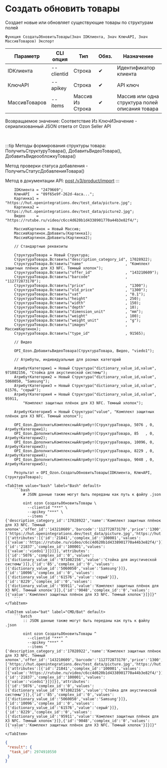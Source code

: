 ﻿---
sidebar_position: 6
description: Создать обновить товары и другие функции для работы с Ozon в Открытом пакете интеграций - бесплатной open-source библиотеке интеграций для 1С:Предприятие 8, OneScript и CLI
keywords: [1C, 1С, 1С:Предприятие, 1С:Предприятие 8.3, API, Интеграция, Сервисы, Обмен, OneScript, CLI, Ozon]
---


# Создать обновить товары
 Создает новые или обновляет существующие товары по структурам полей



`Функция СоздатьОбновитьТовары(Знач IDКлиента, Знач КлючAPI, Знач МассивТоваров) Экспорт`

  | Параметр | CLI опция | Тип | Обяз. | Назначение |
  |-|-|-|-|-|
  | IDКлиента | --clientid | Строка | &#x2714; | Идентификатор клиента |
  | КлючAPI | --apikey | Строка | &#x2714; | API ключ |
  | МассивТоваров | --items | Массив Из Строка | &#x2714; | Массив или одна структура полей описания товара |

  
  Возвращаемое значение:   Соответствие Из КлючИЗначение - сериализованный JSON ответа от Ozon Seller API

<br/>

:::tip
Методы формирования структуры товара: ПолучитьСтруктуруТовара(), ДобавитьВидеоТовара(), ДобавитьВидеообложкуТовара()

Метод проверки статуса добавления - ПолучитьСтатусДобавленияТовара()

Метод в документации API: [post /v3/product/import](https://docs.ozon.ru/api/seller/#operation/ProductAPI_ImportProductsV3)
:::
<br/>


```bsl title="Пример использования для 1С:Предприятие/OneScript"
    IDКлиента = "2479669";
    КлючAPI   = "09f65e9f-262d-4aca...";
    Картинка1 = "https://hut.openintegrations.dev/test_data/picture.jpg";
    Картинка2 = "https://hut.openintegrations.dev/test_data/picture2.jpg";
    Видео     = "https://rutube.ru/video/c6cc4d620b1d4338901770a44b3e82f4/";

    МассивКартинок = Новый Массив;
    МассивКартинок.Добавить(Картинка1);
    МассивКартинок.Добавить(Картинка2);

    // Стандартные реквизиты

    СтруктураТовара = Новый Структура;
    СтруктураТовара.Вставить("description_category_id", 17028922);
    СтруктураТовара.Вставить("name"                   , "Комплект защитных плёнок для X3 NFC. Темный хлопок");
    СтруктураТовара.Вставить("offer_id"               , "143210609");
    СтруктураТовара.Вставить("barcode"                , "112772873170");
    СтруктураТовара.Вставить("price"                  , "1300");
    СтруктураТовара.Вставить("old_price"              , "1300");
    СтруктураТовара.Вставить("vat"                    , "0.1");
    СтруктураТовара.Вставить("height"                 , 250);
    СтруктураТовара.Вставить("width"                  , 150);
    СтруктураТовара.Вставить("depth"                  , 10);
    СтруктураТовара.Вставить("dimension_unit"         , "mm");
    СтруктураТовара.Вставить("weight"                 , 100);
    СтруктураТовара.Вставить("weight_unit"            , "g");
    СтруктураТовара.Вставить("images"                 , МассивКартинок);
    СтруктураТовара.Вставить("type_id"                , 91565);

    // Видео

    OPI_Ozon.ДобавитьВидеоТовара(СтруктураТовара, Видео, "viedo1");

    // Атрибуты, индивидуальные для разных категорий

    АтрибутКатегории1 = Новый Структура("dictionary_value_id,value", 971082156, "Стойка для акустической системы");
    АтрибутКатегории2 = Новый Структура("dictionary_value_id,value", 5060050, "Samsung");
    АтрибутКатегории3 = Новый Структура("dictionary_value_id,value", 61576, "серый");
    АтрибутКатегории4 = Новый Структура("dictionary_value_id,value", 95911,
        "Комплект защитных плёнок для X3 NFC. Темный хлопок");

    АтрибутКатегории5 = Новый Структура("value", "Комплект защитных плёнок для X3 NFC. Темный хлопок");

    OPI_Ozon.ДополнитьКомплексныйАтрибут(СтруктураТовара, 5076 , 0, АтрибутКатегории1);
    OPI_Ozon.ДополнитьКомплексныйАтрибут(СтруктураТовара, 85   , 0, АтрибутКатегории2);
    OPI_Ozon.ДополнитьКомплексныйАтрибут(СтруктураТовара, 10096, 0, АтрибутКатегории3);
    OPI_Ozon.ДополнитьКомплексныйАтрибут(СтруктураТовара, 8229 , 0, АтрибутКатегории4);
    OPI_Ozon.ДополнитьКомплексныйАтрибут(СтруктураТовара, 9048 , 0, АтрибутКатегории5);

    Результат = OPI_Ozon.СоздатьОбновитьТовары(IDКлиента, КлючAPI, СтруктураТовара);
```
    

 <Tabs>
  
    <TabItem value="bash" label="Bash" default>
        ```bash
            # JSON данные также могут быть переданы как путь к файлу .json
            
            oint ozon СоздатьОбновитьТовары \
              --clientid "***" \
              --apikey "***" \
              --items "{'description_category_id':'17028922','name':'Комплект защитных плёнок для X3 NFC. Темный хлопок','offer_id':'143210609','barcode':'112772873170','price':'1300','old_price':'1300','vat':'0.1','height':'250','width':'150','depth':'10','dimension_unit':'mm','weight':'100','weight_unit':'g','images':['https://hut.openintegrations.dev/test_data/picture.jpg','https://hut.openintegrations.dev/test_data/picture2.jpg'],'type_id':'91565','complex_attributes':[{'attributes':[{'id':'21841','complex_id':'100001','values':[{'value':'https://rutube.ru/video/c6cc4d620b1d4338901770a44b3e82f4/'}]},{'id':'21837','complex_id':'100001','values':[{'value':'viedo1'}]}]}],'attributes':[{'id':'5076','complex_id':'0','values':[{'dictionary_value_id':'971082156','value':'Стойка для акустической системы'}]},{'id':'85','complex_id':'0','values':[{'dictionary_value_id':'5060050','value':'Samsung'}]},{'id':'10096','complex_id':'0','values':[{'dictionary_value_id':'61576','value':'серый'}]},{'id':'8229','complex_id':'0','values':[{'dictionary_value_id':'95911','value':'Комплект защитных плёнок для X3 NFC. Темный хлопок'}]},{'id':'9048','complex_id':'0','values':[{'value':'Комплект защитных плёнок для X3 NFC. Темный хлопок'}]}]}"
        ```
    </TabItem>
  
    <TabItem value="bat" label="CMD/Bat" default>
        ```batch
            :: JSON данные также могут быть переданы как путь к файлу .json
            
            oint ozon СоздатьОбновитьТовары ^
              --clientid "***" ^
              --apikey "***" ^
              --items "{'description_category_id':'17028922','name':'Комплект защитных плёнок для X3 NFC. Темный хлопок','offer_id':'143210609','barcode':'112772873170','price':'1300','old_price':'1300','vat':'0.1','height':'250','width':'150','depth':'10','dimension_unit':'mm','weight':'100','weight_unit':'g','images':['https://hut.openintegrations.dev/test_data/picture.jpg','https://hut.openintegrations.dev/test_data/picture2.jpg'],'type_id':'91565','complex_attributes':[{'attributes':[{'id':'21841','complex_id':'100001','values':[{'value':'https://rutube.ru/video/c6cc4d620b1d4338901770a44b3e82f4/'}]},{'id':'21837','complex_id':'100001','values':[{'value':'viedo1'}]}]}],'attributes':[{'id':'5076','complex_id':'0','values':[{'dictionary_value_id':'971082156','value':'Стойка для акустической системы'}]},{'id':'85','complex_id':'0','values':[{'dictionary_value_id':'5060050','value':'Samsung'}]},{'id':'10096','complex_id':'0','values':[{'dictionary_value_id':'61576','value':'серый'}]},{'id':'8229','complex_id':'0','values':[{'dictionary_value_id':'95911','value':'Комплект защитных плёнок для X3 NFC. Темный хлопок'}]},{'id':'9048','complex_id':'0','values':[{'value':'Комплект защитных плёнок для X3 NFC. Темный хлопок'}]}]}"
        ```
    </TabItem>
</Tabs>


```json title="Результат"
{
 "result": {
  "task_id": 2974910550
 }
}
```
